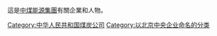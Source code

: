 這是[[中煤能源集團|中煤能源集團]]有關企業和人物。

[[Category:中华人民共和国煤炭公司|Category:中华人民共和国煤炭公司]]
[[Category:以北京中央企业命名的分类|Category:以北京中央企业命名的分类]]